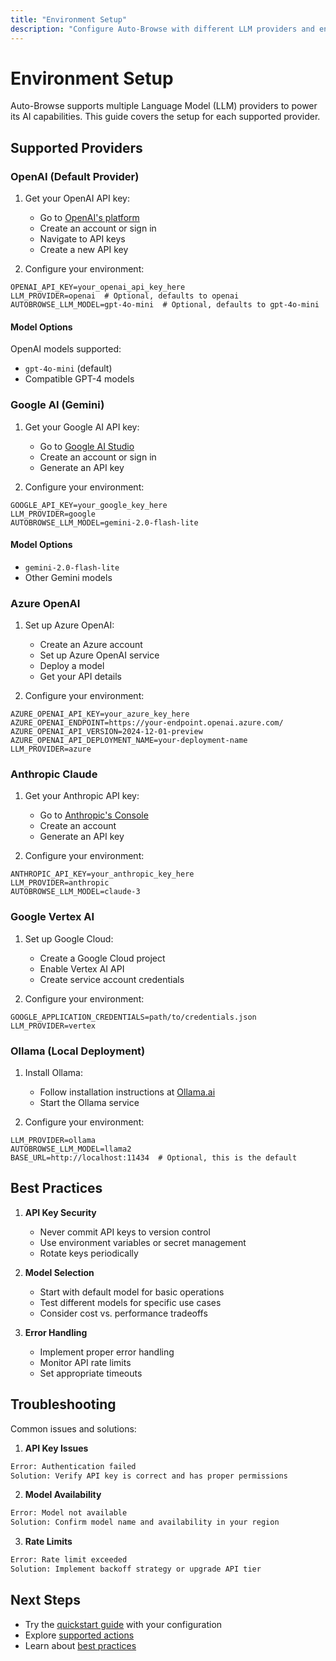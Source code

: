 ```yaml
---
title: "Environment Setup"
description: "Configure Auto-Browse with different LLM providers and environment settings"
---
```


# Environment Setup

Auto-Browse supports multiple Language Model (LLM) providers to power its AI capabilities. This guide covers the setup for each supported provider.

## Supported Providers

### OpenAI (Default Provider)

1. Get your OpenAI API key:

   - Go to [OpenAI's platform](https://platform.openai.com)
   - Create an account or sign in
   - Navigate to API keys
   - Create a new API key

2. Configure your environment:

```env
OPENAI_API_KEY=your_openai_api_key_here
LLM_PROVIDER=openai  # Optional, defaults to openai
AUTOBROWSE_LLM_MODEL=gpt-4o-mini  # Optional, defaults to gpt-4o-mini
```

#### Model Options

OpenAI models supported:

- `gpt-4o-mini` (default)
- Compatible GPT-4 models

### Google AI (Gemini)

1. Get your Google AI API key:

   - Go to [Google AI Studio](https://makersuite.google.com)
   - Create an account or sign in
   - Generate an API key

2. Configure your environment:

```env
GOOGLE_API_KEY=your_google_key_here
LLM_PROVIDER=google
AUTOBROWSE_LLM_MODEL=gemini-2.0-flash-lite
```

#### Model Options

- `gemini-2.0-flash-lite`
- Other Gemini models

### Azure OpenAI

1. Set up Azure OpenAI:

   - Create an Azure account
   - Set up Azure OpenAI service
   - Deploy a model
   - Get your API details

2. Configure your environment:

```env
AZURE_OPENAI_API_KEY=your_azure_key_here
AZURE_OPENAI_ENDPOINT=https://your-endpoint.openai.azure.com/
AZURE_OPENAI_API_VERSION=2024-12-01-preview
AZURE_OPENAI_API_DEPLOYMENT_NAME=your-deployment-name
LLM_PROVIDER=azure
```

### Anthropic Claude

1. Get your Anthropic API key:

   - Go to [Anthropic's Console](https://console.anthropic.com)
   - Create an account
   - Generate an API key

2. Configure your environment:

```env
ANTHROPIC_API_KEY=your_anthropic_key_here
LLM_PROVIDER=anthropic
AUTOBROWSE_LLM_MODEL=claude-3
```

### Google Vertex AI

1. Set up Google Cloud:

   - Create a Google Cloud project
   - Enable Vertex AI API
   - Create service account credentials

2. Configure your environment:

```env
GOOGLE_APPLICATION_CREDENTIALS=path/to/credentials.json
LLM_PROVIDER=vertex
```

### Ollama (Local Deployment)

1. Install Ollama:

   - Follow installation instructions at [Ollama.ai](https://ollama.ai)
   - Start the Ollama service

2. Configure your environment:

```env
LLM_PROVIDER=ollama
AUTOBROWSE_LLM_MODEL=llama2
BASE_URL=http://localhost:11434  # Optional, this is the default
```


## Best Practices

1. **API Key Security**

   - Never commit API keys to version control
   - Use environment variables or secret management
   - Rotate keys periodically

2. **Model Selection**

   - Start with default model for basic operations
   - Test different models for specific use cases
   - Consider cost vs. performance tradeoffs

3. **Error Handling**
   - Implement proper error handling
   - Monitor API rate limits
   - Set appropriate timeouts

## Troubleshooting

Common issues and solutions:

1. **API Key Issues**

```bash
Error: Authentication failed
Solution: Verify API key is correct and has proper permissions
```

2. **Model Availability**

```bash
Error: Model not available
Solution: Confirm model name and availability in your region
```

3. **Rate Limits**

```bash
Error: Rate limit exceeded
Solution: Implement backoff strategy or upgrade API tier
```

## Next Steps

- Try the [quickstart guide](/quickstart) with your configuration
- Explore [supported actions](/actions/clicking)
- Learn about [best practices](/best-practices/writing-commands)
